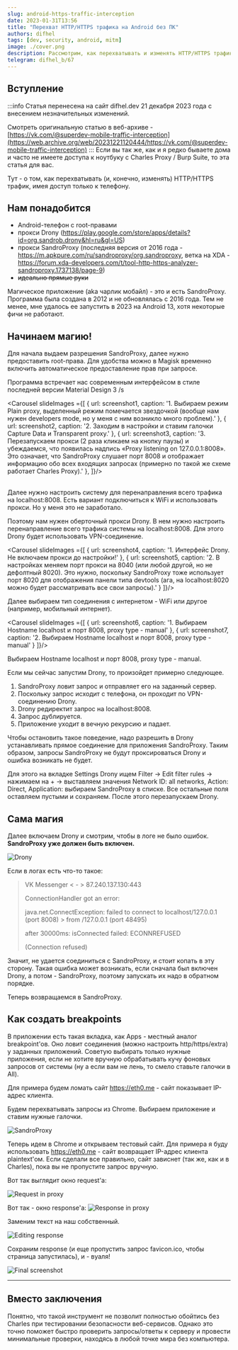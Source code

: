 ```yaml
---
slug: android-https-traffic-interception
date: 2023-01-31T13:56
title: "Перехват HTTP/HTTPS трафика на Android без ПК"
authors: difhel
tags: [dev, security, android, mitm]
image: ./cover.png
description: Рассмотрим, как перехватывать и изменять HTTP/HTTPS трафик на Android с root и без ПК
telegram: difhel_b/67
---
```

<!-- truncate -->
## Вступление
:::info
Статья перенесена на сайт difhel.dev 21 декабря 2023 года с внесением незначительных изменений.

Смотреть оригинальную статью в веб-архиве - [https://vk.com/@superdev-mobile-traffic-interception](https://web.archive.org/web/20231221120444/https://vk.com/@superdev-mobile-traffic-interception)
:::
Если вы так же, как и я редко бываете дома и часто не имеете доступа к ноутбуку с Charles Proxy / Burp Suite, то эта статья для вас.

Тут - о том, как перехватывать (и, конечно, изменять) HTTP/HTTPS трафик, имея доступ только к телефону.

## Нам понадобится
- Android-телефон с root-правами
- прокси Drony (https://play.google.com/store/apps/details?id=org.sandrob.drony&hl=ru&gl=US)
- прокси SandroProxy (последняя версия от 2016 года - https://m.apkpure.com/ru/sandroproxy/org.sandroproxy, ветка на XDA - https://forum.xda-developers.com/t/tool-http-https-analyzer-sandroproxy.1737138/page-9)
- ~~идеально прямые руки~~

Магическое приложение (aka чарлик мобайл) - это и есть SandroProxy. Программа была создана в 2012 и не обновлялась с 2016 года. Тем не менее, мне удалось ее запустить в 2023 на Android 13, хотя некоторые фичи не работают.

## Начинаем магию!
Для начала выдаем разрешения SandroProxy, далее нужно предоставить root-права. Для удобства можно в Magisk временно включить автоматическое предоставление прав при запросе.

Программа встречает нас современным интерфейсом в стиле последней версии Material Design 3 /s



<Carousel slideImages ={[
  {
    url: screenshot1,
    caption: '1. Выбираем режим Plain proxy, выделенный режим помечается звездочкой (вообще нам нужен developers mode, но у меня с ним возникло много проблем).'
  },
  {
    url: screenshot2,
    caption: '2. Заходим в настройки и ставим галочки Capture Data и Transparent proxy.'
  },
  {
    url: screenshot3,
    caption: '3. Перезапускаем прокси (2 раза кликаем на кнопку паузы) и убеждаемся, что появилась надпись «Proxy listening on 127.0.0.1:8008». Это означает, что SandroProxy слушает порт 8008 и отображает информацию обо всех входящих запросах (примерно по такой же схеме работает Charles Proxy).'
  },
]}/>

<br/>
Далее нужно настроить систему для перенаправления всего трафика на localhost:8008. Есть вариант подключиться к WiFi и использовать прокси. Но у меня это не заработало.

Поэтому нам нужен оберточный прокси Drony. В нем нужно настроить перенаправление всего трафика системы на localhost:8008. Для этого Drony будет использовать VPN-соединение.

<Carousel slideImages ={[
  {
    url: screenshot4,
    caption: '1. Интерфейс Drony. Не включаем прокси до настройки!'
  },
  {
    url: screenshot5,
    caption: '2. В настройках меняем порт прокси на 8040 (или любой другой, но не дефолтный 8020). Это нужно, поскольку SandroProxy тоже использует порт 8020 для отображения панели типа devtools (ага, на localhost:8020 можно будет рассматривать все свои запросы).'
  }
]}/>
<br/>

Далее выбираем тип соединения с интернетом - WiFi или другое (например, мобильный интернет). 

<Carousel slideImages ={[
  {
    url: screenshot6,
    caption: '1. Выбираем Hostname localhost и порт 8008, proxy type - manual'
  },
  {
    url: screenshot7,
    caption: '2. Выбираем Hostname localhost и порт 8008, proxy type - manual'
  }
]}/>
<br/>

Выбираем Hostname localhost и порт 8008, proxy type - manual.

Если мы сейчас запустим Drony, то произойдет примерно следующее.

1. SandroProxy ловит запрос и отправляет его на заданный сервер.
2. Поскольку запрос исходит с телефона, он проходит по VPN-соединению Drony.
3. Drony редиректит запрос на localhost:8008.
4. Запрос дублируется.
5. Приложение уходит в вечную рекурсию и падает.

Чтобы остановить такое поведение, надо разрешить в Drony устанавливать прямое соединение для приложения SandroProxy. Таким образом, запросы SandroProxy не будут проксироваться Drony и ошибка возникать не будет.

Для этого на вкладке Settings Drony ищем Filter → Edit filter rules → нажимаем на + → выставляем значения Network ID: all networks, Action: Direct, Application: выбираем SandroProxy в списке. Все остальные поля оставляем пустыми и сохраняем. После этого перезапускаем Drony.

## Сама магия
Далее включаем Drony и смотрим, чтобы в логе не было ошибок. **SandroProxy уже должен быть включен.**

![Drony](./screenshot8.jpg)

Если в логах есть что-то такое:

> VK Messenger < - > 87.240.137.130:443
>
> ConnectionHandler got an error:
>
> java.net.ConnectException: failed to connect to localhost/127.0.0.1 (port 8008) > from /127.0.0.1 (port 48495)
>
> after 30000ms: isConnected failed: ECONNREFUSED
>
> (Connection refused)

Значит, не удается соединиться с SandroProxy, и стоит копать в эту сторону. Такая ошибка может возникать, если сначала был включен Drony, а потом - SandroProxy, поэтому запускать их надо в обратном порядке.

Теперь возвращаемся в SandroProxy.

## Как создать breakpoints
В приложении есть такая вкладка, как Apps - местный аналог breakpoint'ов. Оно ловит соединения (можно настроить http/https/extra) у заданных приложений. Советую выбирать только нужные приложения, если не хотите вручную обрабатывать кучу фоновых запросов от системы (ну а если вам не лень, то смело ставьте галочки в All).

Для примера будем ломать сайт https://eth0.me - сайт показывает IP-адрес клиента.

Будем перехватывать запросы из Chrome. Выбираем приложение и ставим нужные галочки.

![SandroProxy](./screenshot9.jpg)


Теперь идем в Chrome и открываем тестовый сайт. Для примера я буду использовать https://eth0.me - сайт возвращает IP-адрес клиента plaintext'ом. Если сделали все правильно, сайт зависнет (так же, как и в Charles), пока вы не пропустите запрос вручную.

Вот так выглядит окно request'а:

![Request in proxy](./screenshot10.jpg)

Вот так - окно response'а:
![Response in proxy](./screenshot11.jpg)

Заменим текст на наш собственный.

![Editing response](./screenshot12.jpg)

Сохраним response (и еще пропустить запрос favicon.ico, чтобы страница запустилась), и - вуаля!

![Final screenshot](./screenshot13.jpg)

---
## Вместо заключения
Понятно, что такой инструмент не позволит полностью обойтись без Charles при тестировании безопасности веб-сервисов. Однако это точно поможет быстро проверить запросы/ответы к серверу и провести минимальные проверки, находясь в любой точке мира без компьютера. 

